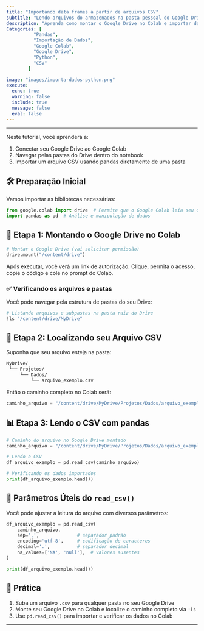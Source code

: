 ```yaml
---
title: "Importando data frames a partir de arquivos CSV"
subtitle: "Lendo arquivos do armazenados na pasta pessoal do Google Drive"
description: "Aprenda como montar o Google Drive no Colab e importar dados de arquivos CSV usando pandas"
Categories: [
          "Pandas",
          "Importação de Dados",
          "Google Colab",
          "Google Drive",
          "Python",
          "CSV"
        ]

image: "images/importa-dados-python.png"
execute:
  echo: true
  warning: false
  include: true
  message: false
  eval: false
---
```


---

::: {.callout-tip title="Objetivos"}

Neste tutorial, você aprenderá a:

1. Conectar seu Google Drive ao Google Colab
2. Navegar pelas pastas do Drive dentro do notebook
3. Importar um arquivo CSV usando pandas diretamente de uma pasta

:::

## 🛠️ Preparação Inicial

Vamos importar as bibliotecas necessárias:

```python
from google.colab import drive  # Permite que o Google Colab leia seu Google Drive
import pandas as pd  # Análise e manipulação de dados
```

## 🔗 Etapa 1: Montando o Google Drive no Colab

```python
# Montar o Google Drive (vai solicitar permissão)
drive.mount("/content/drive")
```

Após executar, você verá um link de autorização. Clique, permita o acesso, copie o código e cole no prompt do Colab.

### ✅ Verificando os arquivos e pastas

Você pode navegar pela estrutura de pastas do seu Drive:

```python
# Listando arquivos e subpastas na pasta raiz do Drive
!ls "/content/drive/MyDrive"
```

## 📁 Etapa 2: Localizando seu Arquivo CSV

Suponha que seu arquivo esteja na pasta:

```tex
MyDrive/
 └── Projetos/
     └── Dados/
         └── arquivo_exemplo.csv
```

Então o caminho completo no Colab será:

```python
caminho_arquivo = "/content/drive/MyDrive/Projetos/Dados/arquivo_exemplo.csv"
```

## 📊 Etapa 3: Lendo o CSV com pandas

```python
# Caminho do arquivo no Google Drive montado
caminho_arquivo = "/content/drive/MyDrive/Projetos/Dados/arquivo_exemplo.csv"

# Lendo o CSV
df_arquivo_exemplo = pd.read_csv(caminho_arquivo)

# Verificando os dados importados
print(df_arquivo_exemplo.head())
```

## 🔧 Parâmetros Úteis do `read_csv()`

Você pode ajustar a leitura do arquivo com diversos parâmetros:

```python
df_arquivo_exemplo = pd.read_csv(
    caminho_arquivo,
    sep=',',              # separador padrão
    encoding='utf-8',     # codificação de caracteres
    decimal='.',          # separador decimal
    na_values=['NA', 'null'],  # valores ausentes
)

print(df_arquivo_exemplo.head())
```

## 🚀 Prática

1. Suba um arquivo `.csv` para qualquer pasta no seu Google Drive
2. Monte seu Google Drive no Colab e localize o caminho completo via `!ls`
3. Use `pd.read_csv()` para importar e verificar os dados no Colab

---
